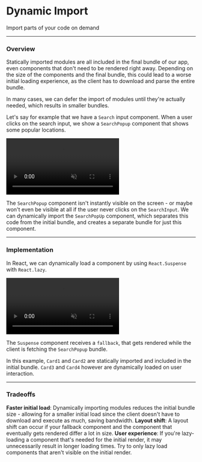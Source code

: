 
# Dynamic Import

Import parts of your code on demand

---

### Overview

Statically imported modules are all included in the final bundle of our app, even components that don't need to be rendered right away. Depending on the size of the components and the final bundle, this could lead to a worse initial loading experience, as the client has to download and parse the entire bundle.

In many cases, we can defer the import of modules until they're actually needed, which results in smaller bundles.

Let's say for example that we have a `Search` input component. When a user clicks on the search input, we show a `SearchPopup` component that shows some popular locations.

<video
  src="https://res.cloudinary.com/dq8xfyhu4/video/upload/v1653361843/FM%20Workshop/performance-patterns/introduction/3_sirztu.mov"
  loop
  muted
  controls
/>

The `SearchPopup` component isn't instantly visible on the screen - or maybe won't even be visible at all if the user never clicks on the `SearchInput`. We can dynamically import the `SearchPopUp` component, which separates this code from the initial bundle, and creates a separate bundle for just this component.

---

### Implementation

In React, we can dynamically load a component by using `React.Suspense` with `React.lazy`.

<video
  src="https://res.cloudinary.com/dq8xfyhu4/video/upload/v1661499325/FM%20Workshop/performance-patterns/dynamic-import/2_fsiqoo.mov"
  loop
  muted
  controls
/>

The `Suspense` component receives a `fallback`, that gets rendered while the client is fetching the `SearchPopup` bundle.

In this example, `Card1` and `Card2` are statically imported and included in the initial bundle. `Card3` and `Card4` however are dynamically loaded on user interaction.

<StackBlitz name="node-9aihzk" openFile="src/App.js" />

---

### Tradeoffs

<Callout type="green">
  <b>Faster initial load</b>: Dynamically importing modules reduces the initial
  bundle size - allowing for a smaller initial load since the client doesn't
  have to download and execute as much, saving bandwidth.
</Callout>

<Callout type="warning">
  <b>Layout shift</b>: A layout shift can occur if your fallback component and
  the component that eventually gets rendered differ a lot in size.
</Callout>

<Callout type="warning">
  <b>User experience</b>: If you're lazy-loading a component that's needed for
  the initial render, it may unnecessarily result in longer loading times. Try
  to only lazy load components that aren't visible on the initial render.
</Callout>
